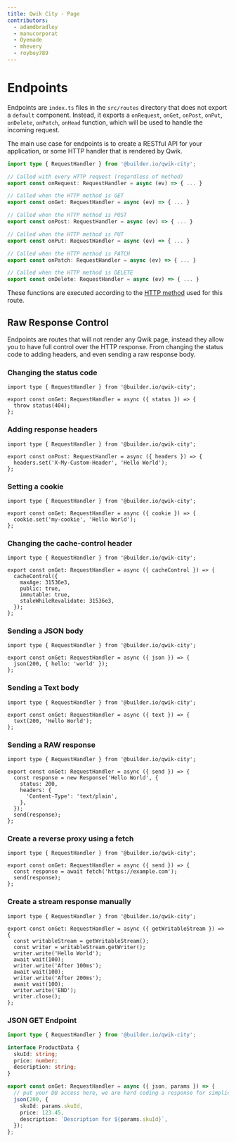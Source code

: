 ```yaml
---
title: Qwik City - Page
contributors:
  - adamdbradley
  - manucorporat
  - Oyemade
  - mhevery
  - royboy789
---
```


# Endpoints

Endpoints are `index.ts` files in the `src/routes` directory that does not export a `default` component. Instead, it exports a `onRequest`, `onGet`, `onPost`, `onPut`, `onDelete`, `onPatch`, `onHead` function, which will be used to handle the incoming request.

The main use case for endpoints is to create a RESTful API for your application, or some HTTP handler that is rendered by Qwik.

```ts
import type { RequestHandler } from '@builder.io/qwik-city';

// Called with every HTTP request (regardless of method)
export const onRequest: RequestHandler = async (ev) => { ... }

// Called when the HTTP method is GET
export const onGet: RequestHandler = async (ev) => { ... }

// Called when the HTTP method is POST
export const onPost: RequestHandler = async (ev) => { ... }

// Called when the HTTP method is PUT
export const onPut: RequestHandler = async (ev) => { ... }

// Called when the HTTP method is PATCH
export const onPatch: RequestHandler = async (ev) => { ... }

// Called when the HTTP method is DELETE
export const onDelete: RequestHandler = async (ev) => { ... }
```

These functions are executed according to the [HTTP method](https://developer.mozilla.org/en-US/docs/Web/HTTP/Methods) used for this route.

## Raw Response Control

Endpoints are routes that will not render any Qwik page, instead they allow you to have full control over the HTTP response. From changing the status code to adding headers, and even sending a raw response body.

### Changing the status code

```tsx
import type { RequestHandler } from '@builder.io/qwik-city';

export const onGet: RequestHandler = async ({ status }) => {
  throw status(404);
};
```

### Adding response headers

```tsx
import type { RequestHandler } from '@builder.io/qwik-city';

export const onPost: RequestHandler = async ({ headers }) => {
  headers.set('X-My-Custom-Header', 'Hello World');
};
```

### Setting a cookie

```tsx
import type { RequestHandler } from '@builder.io/qwik-city';

export const onGet: RequestHandler = async ({ cookie }) => {
  cookie.set('my-cookie', 'Hello World');
};
```

### Changing the cache-control header

```tsx
import type { RequestHandler } from '@builder.io/qwik-city';

export const onGet: RequestHandler = async ({ cacheControl }) => {
  cacheControl({
    maxAge: 31536e3,
    public: true,
    immutable: true,
    staleWhileRevalidate: 31536e3,
  });
};
```

### Sending a JSON body

```tsx
import type { RequestHandler } from '@builder.io/qwik-city';

export const onGet: RequestHandler = async ({ json }) => {
  json(200, { hello: 'world' });
};
```

### Sending a Text body

```tsx
import type { RequestHandler } from '@builder.io/qwik-city';

export const onGet: RequestHandler = async ({ text }) => {
  text(200, 'Hello World');
};
```

### Sending a RAW response

```tsx
import type { RequestHandler } from '@builder.io/qwik-city';

export const onGet: RequestHandler = async ({ send }) => {
  const response = new Response('Hello World', {
    status: 200,
    headers: {
      'Content-Type': 'text/plain',
    },
  });
  send(response);
};
```

### Create a reverse proxy using a fetch

```tsx
import type { RequestHandler } from '@builder.io/qwik-city';

export const onGet: RequestHandler = async ({ send }) => {
  const response = await fetch('https://example.com');
  send(response);
};
```

### Create a stream response manually

```tsx
import type { RequestHandler } from '@builder.io/qwik-city';

export const onGet: RequestHandler = async ({ getWritableStream }) => {
  const writableStream = getWritableStream();
  const writer = writableStream.getWriter();
  writer.write('Hello World');
  await wait(100);
  writer.write('After 100ms');
  await wait(100);
  writer.write('After 200ms');
  await wait(100);
  writer.write('END');
  writer.close();
};
```

### JSON GET Endpoint

```ts title="src/routes/product/[skuId]/index.ts"
import type { RequestHandler } from '@builder.io/qwik-city';

interface ProductData {
  skuId: string;
  price: number;
  description: string;
}

export const onGet: RequestHandler = async ({ json, params }) => {
  // put your DB access here, we are hard coding a response for simplicity.
  json(200, {
    skuId: params.skuId,
    price: 123.45,
    description: `Description for ${params.skuId}`,
  });
};
```
